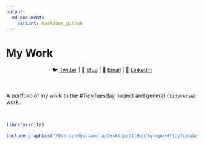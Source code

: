 ```yaml
---
output:
  md_document:
    variant: markdown_github
---
```


# My Work

<center>

🐦 <a href="https://twitter.com/Edgar_Zamora_">Twitter</a> | 📝 <a href="https://edgarzamora.netlify.com/">Blog</a> | 📧 <a href="mailto:edgarzamora2012@hotmail.com">Email</a> | 👔 <a href="https://www.linkedin.com/in/edgar-zamora-01896b148/">LinkedIn</a> 

</center>

<br>

A portfolio of my work to the <a href="https://github.com/rfordatascience/tidytuesday">#TidyTuesday</a> project and general `{tidyverse}` work. 

<br>

```r
library(knitr)

include_graphics("/Users/edgarzamora/Desktop/GitHub/myrepo/#TidyTuesday/images/tidytuesday.gif")
```


